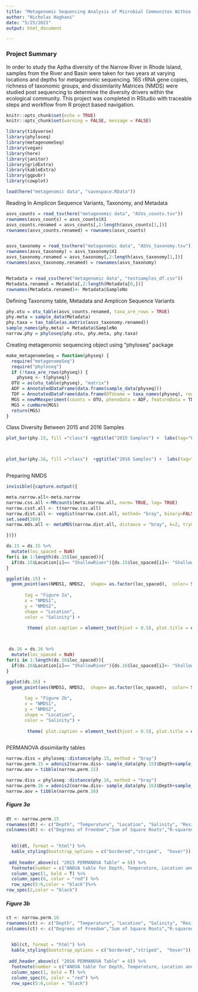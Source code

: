 ```yaml
---
title: "Metagenomic Sequencing Analysis of Microbial Communites Within the Rhode Island Narrow River"
author: "Nicholas Haghani"
date: "5/25/2021"
output: html_document

---
```



### Project Summary

In order to study the Aplha diversity of the Narrow River in Rhode Island, samples from the River and Basin were taken for two years at varying locations and depths for metagenomic sequencing. 16S rRNA gene copies, richness of taxonomic groups, and dissimilarity Matrices (NMDS) were studied post sequencing to determine the diversity drivers within the ecological community. This project was completed in RStudio with traceable steps and workflow from R project based navigation.


```r
knitr::opts_chunk$set(echo = TRUE)
knitr::opts_chunk$set(warning = FALSE, message = FALSE) 

library(tidyverse)
library(phyloseq)
library(metagenomeSeq)
library(vegan)
library(here)
library(janitor)
library(gridExtra)
library(kableExtra)
library(ggpubr)
library(cowplot)


```


```r
load(here("metagenomic data", "savespace.RData"))
```


Reading In Amplicon Sequence Variants, Taxonomy, and Metadata
```r
asvs_counts = read_tsv(here("metagenomic data", "ASVs_counts.tsv"))
rownames(asvs_counts) = asvs_counts$X1
asvs_counts.renamed = asvs_counts[,2:length(asvs_counts[1,])]
rownames(asvs_counts.renamed) = rownames(asvs_counts)


asvs_taxonomy = read_tsv(here("metagenomic data", "ASVs_taxonomy.tsv"))
rownames(asvs_taxonomy) = asvs_taxonomy$X1
asvs_taxonomy.renamed = asvs_taxonomy[,2:length(asvs_taxonomy[1,])]
rownames(asvs_taxonomy.renamed) = rownames(asvs_taxonomy)


Metadata = read_csv(here("metagenomic data", "testsamples_df.csv"))
Metadata.renamed = Metadata[,2:length(Metadata[0,])]
rownames(Metadata.renamed)<- Metadata$SampleNo

```

Defining Taxonomy table, Metadata and Amplicon Sequence Variants
```r
phy.otu = otu_table(asvs_counts.renamed, taxa_are_rows = TRUE)
phy.meta = sample_data(Metadata)
phy.taxa = tax_table(as.matrix(asvs_taxonomy.renamed))
sample_names(phy.meta) = Metadata$SampleNo
narrow.phy = phyloseq(phy.otu, phy.meta, phy.taxa)
```


Creating metagenomic sequencing object using "phyloseq" package
```r
make_metagenomeSeq = function(physeq) {
  require("metagenomeSeq")
  require("phyloseq")
  if (!taxa_are_rows(physeq)) {
    physeq <- t(physeq)}
  OTU = as(otu_table(physeq), "matrix")
  ADF = AnnotatedDataFrame(data.frame(sample_data(physeq)))
  TDF = AnnotatedDataFrame(data.frame(OTUname = taxa_names(physeq), row.names = taxa_names(physeq)))
  MGS = newMRexperiment(counts = OTU, phenoData = ADF, featureData = TDF)
  MGS = cumNorm(MGS)
  return(MGS)
}
```

Class Diversity Between 2015 and 2016 Samples
```r


plot_bar(phy.15, fill ="class") +ggtitle("2015 Samples") +  labs(tag="Figure 1a") + theme( plot.caption = element_text(hjust = 0.5), plot.title = element_text(hjust = 0.5)) +geom_bar(aes(color=class, fill=class), stat="identity", position="stack",)



plot_bar(phy.16, fill ="class")  +ggtitle("2016 Samples") +  labs(tag="Figure 1b") + theme( plot.caption = element_text(hjust = 0.5), plot.title = element_text(hjust = 0.5)) +geom_bar(aes(color=class, fill=class), stat="identity", position="stack",)



```




Preparing NMDS 
```r
invisible({capture.output({

meta.narrow.all<-meta.narrow
narrow.css.all <-MRcounts(meta.narrow.all, norm= TRUE, log= TRUE)
narrow.csst.all <- t(narrow.css.all)
narrow.dist.all <- vegdist(narrow.csst.all, method= "bray", binary=FALSE, diag=TRUE, upper=TRUE)
set.seed(209)
narrow.mds.all <- metaMDS(narrow.dist.all, distance = "bray", k=2, trymax = 1000)

})})
```



```r

ds.15 = ds.15 %>% 
  mutate(loc_spaced = NaN)
for(i in 1:length(ds.15$loc_spaced)){
  if(ds.15$Location[i]== "ShallowRiver"){ds.15$loc_spaced[i]<- "Shallow River"}else{if(ds.15$Location[i]== "LowerBasin"){ds.15$loc_spaced[i]<- "Lower Basin"} else{ds.15$loc_spaced[i]<- "Upper Basin"}}
}

ggplot(ds.15) +
  geom_point(aes(NMDS1, NMDS2,  shape= as.factor(loc_spaced),  color= Sal), size =3) + facet_wrap(~loc_spaced) + theme_bw() +  labs(title = "2015 Narrow River NMDS Plot",
                                                                                                                                    caption = "",    subtitle = "",
       tag = "Figure 2a",
       x = "NMDS1",
       y = "NMDS2",
       shape = "Location",
       color = "Salinity") +
  
        theme( plot.caption = element_text(hjust = 0.5), plot.title = element_text(hjust = 0.5))



 ds.16 = ds.16 %>% 
  mutate(loc_spaced = NaN)
for(i in 1:length(ds.16$loc_spaced)){
  if(ds.16$Location[i]== "ShallowRiver"){ds.16$loc_spaced[i]<- "Shallow River"}else{if(ds.16$Location[i]== "LowerBasin"){ds.16$loc_spaced[i]<- "Lower Basin"} else{ds.16$loc_spaced[i]<- "Upper Basin"}}
}

ggplot(ds.16) +
  geom_point(aes(NMDS1, NMDS2,  shape= as.factor(loc_spaced),  color= Sal), size =3) + facet_wrap(~loc_spaced) + theme_bw() +  labs(title = "2016 Narrow River NMDS Plot",
                                                                                                                                    caption = "",    subtitle = "",
       tag = "Figure 2b",
       x = "NMDS1",
       y = "NMDS2",
       shape = "Location",
       color = "Salinity") +
  
        theme( plot.caption = element_text(hjust = 0.5), plot.title = element_text(hjust = 0.5))



```



PERMANOVA dissimilarity tables
```r
narrow.diss = phyloseq::distance(phy.15, method = "bray")
narrow.perm.15 = adonis2(narrow.diss~ sample_data(phy.15)$Depth+sample_data(phy.15)$Temp+sample_data(phy.15)$LocnDescriptor+sample_data(phy.15)$Sal, data=Metadata )
narrow.aov = tibble(narrow.perm.15)

narrow.diss = phyloseq::distance(phy.16, method = "bray")
narrow.perm.16 = adonis2(narrow.diss~ sample_data(phy.16)$Depth+sample_data(phy.16)$Temp+sample_data(phy.16)$LocnDescriptor+sample_data(phy.16)$Sal, data=Metadata )
narrow.aov = tibble(narrow.perm.16)
```




##### **Figure 3a**
```r
dt <- narrow.perm.15 
rownames(dt) <- c("Depth", "Temperature", "Location", "Salinity", "Residuals", "Total")
colnames(dt) <- c("Degrees of Freedom","Sum of Square Roots","R-squared","f-value","p-value")

    
  kbl(dt, format = "html") %>%
  kable_styling(bootstrap_options = c("bordered","striped",  "hover")) %>%
    
 add_header_above(c( "2015 PERMANOVA Table" = 6)) %>%
  footnote(number = c("ANOVA table for Depth, Temperature, Location and Salinity from 2015 samples. All results in red have a p-value less than 0.05, showing statistical significance.")) %>%
  column_spec(1, bold = T) %>%
  column_spec(6, color = "red") %>%
  row_spec(5:6,color = "black")%>%
row_spec(2,color = "black")
```

##### **Figure 3b**
```r
ct <- narrow.perm.16
rownames(ct) <- c("Depth", "Temperature", "Location", "Salinity", "Residuals", "Total")
colnames(ct) <- c("Degrees of Freedom","Sum of Square Roots","R-squared","f-value","p-value")

    
  kbl(ct, format = "html") %>%
  kable_styling(bootstrap_options = c("bordered","striped",  "hover")) %>%
    
 add_header_above(c( "2016 PERMANOVA Table" = 6)) %>%
  footnote(number = c("ANOVA table for Depth, Temperature, Location and Salinity from 2016 samples. All results in red have a p-value less than 0.05, showing statistical significance.")) %>%
  column_spec(1, bold = T) %>%
  column_spec(6, color = "red") %>%
  row_spec(5:6,color = "black")
```



